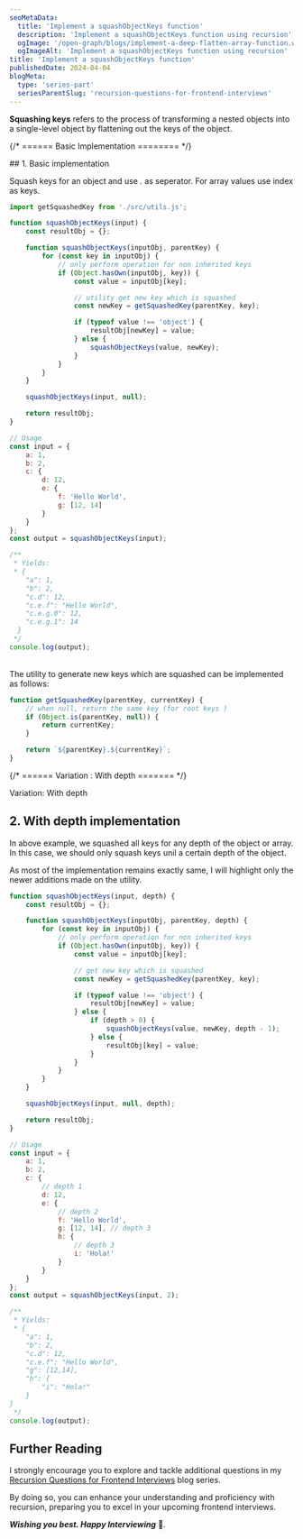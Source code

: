 ```yaml
---
seoMetaData:
  title: 'Implement a squashObjectKeys function'
  description: 'Implement a squashObjectKeys function using recursion'
  ogImage: '/open-graph/blogs/implement-a-deep-flatten-array-function.webp'
  ogImageAlt: 'Implement a squashObjectKeys function using recursion'
title: 'Implement a squashObjectKeys function'
publishedDate: 2024-04-04
blogMeta:
  type: 'series-part'
  seriesParentSlug: 'recursion-questions-for-frontend-interviews'
---
```


**Squashing keys** refers to the process of transforming a nested objects into a single-level object by flattening out the keys of the object.

{/* ====== Basic Implementation ======== */}

<section>
## 1. Basic implementation

Squash keys for an object and use _._ as seperator. For array values use index as keys.

```js title="./src/squashObjectKeys.js"
import getSquashedKey from './src/utils.js';

function squashObjectKeys(input) {
	const resultObj = {};

	function squashObjectKeys(inputObj, parentKey) {
		for (const key in inputObj) {
			// only perform operation for non inherited keys
			if (Object.hasOwn(inputObj, key)) {
				const value = inputObj[key];

				// utility get new key which is squashed
				const newKey = getSquashedKey(parentKey, key);

				if (typeof value !== 'object') {
					resultObj[newKey] = value;
				} else {
					squashObjectKeys(value, newKey);
				}
			}
		}
	}

	squashObjectKeys(input, null);

	return resultObj;
}

// Usage
const input = {
	a: 1,
	b: 2,
	c: {
		d: 12,
		e: {
			f: 'Hello World',
			g: [12, 14]
		}
	}
};
const output = squashObjectKeys(input);

/**
 * Yields:
 * {
    "a": 1,
    "b": 2,
    "c.d": 12,
    "c.e.f": "Hello World",
    "c.e.g.0": 12,
    "c.e.g.1": 14
  }
 */
console.log(output);
```

<br />
The utility to generate new keys which are squashed can be implemented as follows:

```js title="./src/utils.js"
function getSquashedKey(parentKey, currentKey) {
	// when null, return the same key (for root keys )
	if (Object.is(parentKey, null)) {
		return currentKey;
	}

	return `${parentKey}.${currentKey}`;
}
```

</section>

{/* ====== Variation : With depth ======= */}

<section>
<SubHeading>Variation: With depth</SubHeading>

## 2. With depth implementation

In above example, we squashed all keys for any depth of the object or array. In this case, we should only squash keys unil a certain depth of the object.

As most of the implementation remains exactly same, I will highlight only the newer additions made on the utility.

```js title="./src/squashObjectKeys.js" ins={16-19} mark="depth"
function squashObjectKeys(input, depth) {
	const resultObj = {};

	function squashObjectKeys(inputObj, parentKey, depth) {
		for (const key in inputObj) {
			// only perform operation for non inherited keys
			if (Object.hasOwn(inputObj, key)) {
				const value = inputObj[key];

				// get new key which is squashed
				const newKey = getSquashedKey(parentKey, key);

				if (typeof value !== 'object') {
					resultObj[newKey] = value;
				} else {
					if (depth > 0) {
						squashObjectKeys(value, newKey, depth - 1);
					} else {
						resultObj[key] = value;
					}
				}
			}
		}
	}

	squashObjectKeys(input, null, depth);

	return resultObj;
}

// Usage
const input = {
	a: 1,
	b: 2,
	c: {
		// depth 1
		d: 12,
		e: {
			// depth 2
			f: 'Hello World',
			g: [12, 14], // depth 3
			h: {
				// depth 3
				i: 'Hola!'
			}
		}
	}
};
const output = squashObjectKeys(input, 2);

/**
 * Yields:
 * {
    "a": 1,
    "b": 2,
    "c.d": 12,
    "c.e.f": "Hello World",
    "g": [12,14],
    "h": {
        "i": "Hola!"
    }
}
 */
console.log(output);
```

</section>

## Further Reading

I strongly encourage you to explore and tackle additional questions in my [Recursion Questions for Frontend Interviews](/blog/recursion-questions-for-frontend-interviews/ 'Find more question on recursion in the recursion questions for frontend interviews blog series') blog series.

By doing so, you can enhance your understanding and proficiency with recursion, preparing you to excel in your upcoming frontend interviews.

**_Wishing you best. Happy Interviewing_** 🫡.
